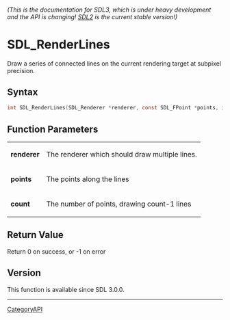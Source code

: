 ====== (This is the documentation for SDL3, which is under heavy development and the API is changing! [https://wiki.libsdl.org/SDL2/ SDL2] is the current stable version!) ======
= SDL_RenderLines =

Draw a series of connected lines on the current rendering target at subpixel precision.

== Syntax ==

<syntaxhighlight lang='c'>
int SDL_RenderLines(SDL_Renderer *renderer, const SDL_FPoint *points, int count);
</syntaxhighlight>

== Function Parameters ==

{|
|'''renderer'''
|The renderer which should draw multiple lines.
|-
|'''points'''
|The points along the lines
|-
|'''count'''
|The number of points, drawing count-1 lines
|}

== Return Value ==

Return 0 on success, or -1 on error

== Version ==

This function is available since SDL 3.0.0.

----
[[CategoryAPI]]



